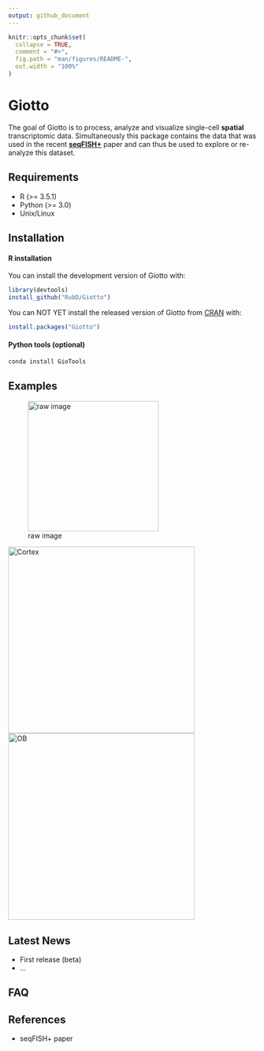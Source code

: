 ```yaml
---
output: github_document
---
```


<!-- README.md is generated from README.Rmd. Please edit that file -->

```r
knitr::opts_chunk$set(
  collapse = TRUE,
  comment = "#>",
  fig.path = "man/figures/README-",
  out.width = "100%"
)
```
# Giotto

<!-- badges: start -->
<!-- badges: end -->

The goal of Giotto is to process, analyze and visualize single-cell **spatial** transcriptomic data. Simultaneously this package contains the data that was used in the recent [**seqFISH+**](https://www.nature.com/articles/s41586-019-1049-y) paper and can thus be used to explore or re-analyze this dataset.

## Requirements

- R (>= 3.5.1)
- Python (>= 3.0)
- Unix/Linux


## Installation

#### R installation

You can install the development version of Giotto with:

``` r
library(devtools)
install_github("RubD/Giotto")
```

You can NOT YET install the released version of Giotto from [CRAN](https://CRAN.R-project.org) with:

``` r
install.packages("Giotto")
```

#### Python tools (optional)

``` python
conda install GioTools
```




## Examples

![raw image](./inst/extdata/cortex_svz_location_fields.png){width=7cm}

[![Cortex](./inst/images/test_cortex.png){width=10cm}](./inst/examples/mouse_cortex_svz/mouse_cortex_example.md)
![OB](./inst/images/test_OB.png){width=10cm}



## Latest News

- First release (beta)
- ...

## FAQ

## References

- seqFISH+ paper 





